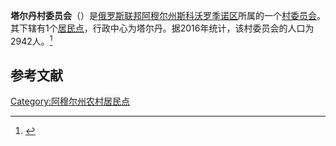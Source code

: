 {{Infobox Settlement
| official_name = 塔尔丹村委员会
| native_name = Талданский сельсовет
| settlement_type = [[村委员会|村委员会]]
| subdivision_type = [[国家|国家]]
| subdivision_type1 = [[俄罗斯行政区划|州]]
| subdivision_type2 = [[区_(苏联)|区]]
| subdivision_name = {{RUS}}
| subdivision_name1 = [[阿穆尔州|阿穆尔州]]
| subdivision_name2 = [[斯科沃罗季诺区|斯科沃罗季诺区]]
| seat_type = 行政中心
| seat = 塔尔丹
| population_as_of=2016
| population_footnotes = <ref name=amurstat />
| population_total = 2942
| coordinates_display = inline,title
| latd = 53 | latm = 41 | lats = 26 | latNS = N
| longd = 124 | longm = 49 | longs = 01 | longEW = E
| timezone = [[雅库茨克时间|MSK+6]]
| utc_offset = +9
| blank_name = [[俄罗斯市政土地区划代码|OKTMO编码]]
| blank_info = [http://classif.spb.ru/classificators/view/tma.php?st=A&kr=1&kod=10649418 10649418]
}}
'''塔尔丹村委员会'''（{{lang-ru|Талданский сельсовет}}）是[[俄罗斯联邦|俄罗斯联邦]][[阿穆尔州|阿穆尔州]][[斯科沃罗季诺区|斯科沃罗季诺区]]所属的一个[[村委员会|村委员会]]。其下辖有1个[[居民点|居民点]]，行政中心为塔尔丹。据2016年统计，该村委员会的人口为2942人。<ref name=amurstat>{{cite web |url=http://amurstat.gks.ru/wps/wcm/connect/rosstat_ts/amurstat/resources/d600c10043769f3eb9effbdd898fc419/07_1_4.htm |title=Оценка численности населения по городским округам, муниципальным районам, городским и сельским поселениям Амурской области на 1 января 2016 года |language=ru |accessdate=2016-04-21 |archiveurl=https://www.webcitation.org/6gvsqa6qi?url=http://amurstat.gks.ru/wps/wcm/connect/rosstat_ts/amurstat/resources/d600c10043769f3eb9effbdd898fc419/07_1_4.htm |archivedate=2016-04-21 |deadurl=yes }}</ref>

== 参考文献 ==
{{reflist}}

{{Russia-stub}}

[[Category:阿穆尔州农村居民点|Category:阿穆尔州农村居民点]]